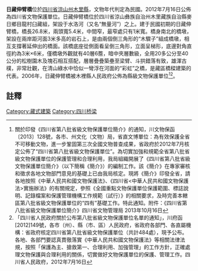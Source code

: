 {{msg:四川省文物保護單位
|名稱 = 日藏伸臂橋
|編號 = 479
|圖片 = 
|級別 = S8
|分類 = 
|時代 = 民國
|地点 = [[四川省|四川省]][[涼山州|涼山州]][[木里縣|木里縣]]
|坐標 =
|登錄 = 2012年7月16日
}}
'''日藏伸臂橋'''位於[[四川省|四川省]][[涼山州|涼山州]][[木里縣|木里縣]]，文物年代判定為民國。2012年7月16日公佈為四川省文物保護單位。日藏伸臂橋位於四川省涼山彝族自治州木里藏族自治縣麥日鄉目龍村臼藏組，架設于水洛河（又名“無量河”）之上。建于民國初期的日藏伸臂橋，橋長26.8米，兩頭寬5.4米，中間窄，最窄處只有1米寬。橋身南北的橋墩，架設在兩岸距河面3米多高的岩石上，是由兩個倒三角形的“木驟子”組成橋墩，相互支撐著延伸出的橋面。該橋底座從側面看呈倒三角形，立面呈梯形，底邊對角直徑約為3米×6米，僅橋墩外觀就有40層6簷，暗中夾層數級，全用20多公分至40公分的松樹園木及塊石相互搭配，層層疊疊築壘至梁臂、斗拱錯落有致，雄渾古樸，非常壯觀，在清山綠水中恰似一彎浮在河面的“彩虹”之橋，是藏區橋樑建築的代表。2006年，日藏伸臂橋被木裡縣人民政府公佈為縣級文物保護單位<ref>關於印發《四川省第八批省級文物保護單位簡介》的通知，川文物保函〔2013〕128號，各市、州文化（文物）局，省直文博單位：為有效保護全省不可移動文物，進一步鞏固第三次全國文物普查成果，省政府於2012年7月核定公佈了“四川省第八批省級文物保護單位”。為切實加強和規範全省第八批省級文物保護單位的保護管理和合理利用，我局組織開展了《四川省第八批省級文物保護單位簡介》（以下簡稱《簡介》）的編制工作。該《簡介》在專家審核和徵求各地文物部門意見的基礎上已由我局核定。現將《簡介》印發全省，請各地按照《中華人民共和國文物保護法》、《四川省<中華人民共和國文物保護法>實施辦法》的有關規定，參照《全國重點文物保護單位保護範圍、標誌說明、記錄檔案和保護管理機構工作規範（試行）》的相關要求，及時完善本轄區第八批省級文物保護單位的“四有”基礎工作。特此通知。附件：《四川省第八批省級文物保護單位簡介》四川省文物管理局  2013年10月16日</ref><ref>  「四川省人民政府關於公布第八批省級文物保護單位名單的通知」，川府函[2012]149號，各市（州）、縣（市、區）人民政府，省政府各部門、各直屬機構：省政府核定四川省第八批省級文物保護單位（共計484處），現予公布。各地、各部門要認真貫徹落實《中華人民共和國文物保護法》等相關法律法規，按照「保護為主、搶救第一、合理利用、加強管理」的工作方針，正確處理文物保護與合理利用的關係，切實做好文物保護單位的保護、管理工作。四川省人民政府，2012年7月16日</ref>。
==註釋==
{{reflist}}

[[Category:藏式建築|Category:藏式建築]]
[[Category:四川桥梁|Category:四川桥梁]]